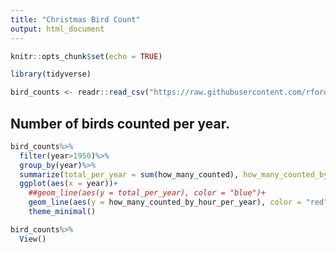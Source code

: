 ```yaml
---
title: "Christmas Bird Count"
output: html_document
---
```


```r
knitr::opts_chunk$set(echo = TRUE)
```

```r
library(tidyverse)

bird_counts <- readr::read_csv("https://raw.githubusercontent.com/rfordatascience/tidytuesday/master/data/2019/2019-06-18/bird_counts.csv")
```


## Number of birds counted per year. 
```r
bird_counts%>%
  filter(year>1950)%>%
  group_by(year)%>%
  summarize(total_per_year = sum(how_many_counted), how_many_counted_by_hour_per_year = sum(how_many_counted_by_hour))%>%
  ggplot(aes(x = year))+
    ##geom_line(aes(y = total_per_year), color = "blue")+
    geom_line(aes(y = how_many_counted_by_hour_per_year), color = "red")+
    theme_minimal()
```

```r
bird_counts%>%
  View()
```



